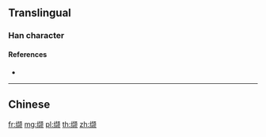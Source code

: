 {{character info/new}}
{{also|纈}}
==Translingual==

===Han character===
{{Han char|rn=120|rad=纟|as=12|sn=15|four=|canj=VMGRO|ids=⿲纟吉页}}

====References====
* {{Han ref|kx=0944.251|hdz=53451.010|uh=7F2C|ud=32556}}

----

==Chinese==
{{zh-see|纈}}

[[fr:缬]]
[[mg:缬]]
[[pl:缬]]
[[th:缬]]
[[zh:缬]]